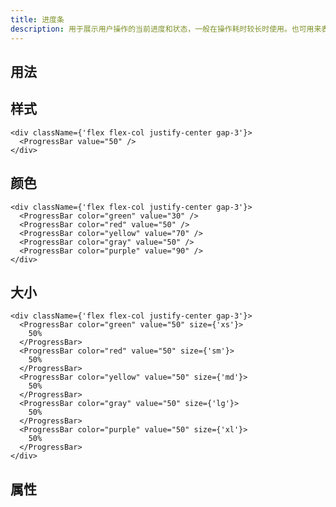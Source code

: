 ```yaml
---
title: 进度条
description: 用于展示用户操作的当前进度和状态，一般在操作耗时较长时使用。也可用来表示任务/对象的完成度。
---
```


## 用法

<Showcase componentName="ProgressBar" />

## 样式

```tsx preview editable
<div className={'flex flex-col justify-center gap-3'}>
  <ProgressBar value="50" />
</div>
```

## 颜色

```tsx preview editable
<div className={'flex flex-col justify-center gap-3'}>
  <ProgressBar color="green" value="30" />
  <ProgressBar color="red" value="50" />
  <ProgressBar color="yellow" value="70" />
  <ProgressBar color="gray" value="50" />
  <ProgressBar color="purple" value="90" />
</div>
```

## 大小

```tsx preview editable
<div className={'flex flex-col justify-center gap-3'}>
  <ProgressBar color="green" value="50" size={'xs'}>
    50%
  </ProgressBar>
  <ProgressBar color="red" value="50" size={'sm'}>
    50%
  </ProgressBar>
  <ProgressBar color="yellow" value="50" size={'md'}>
    50%
  </ProgressBar>
  <ProgressBar color="gray" value="50" size={'lg'}>
    50%
  </ProgressBar>
  <ProgressBar color="purple" value="50" size={'xl'}>
    50%
  </ProgressBar>
</div>
```

## 属性

<PropsTable componentName="ProgressBar" />
